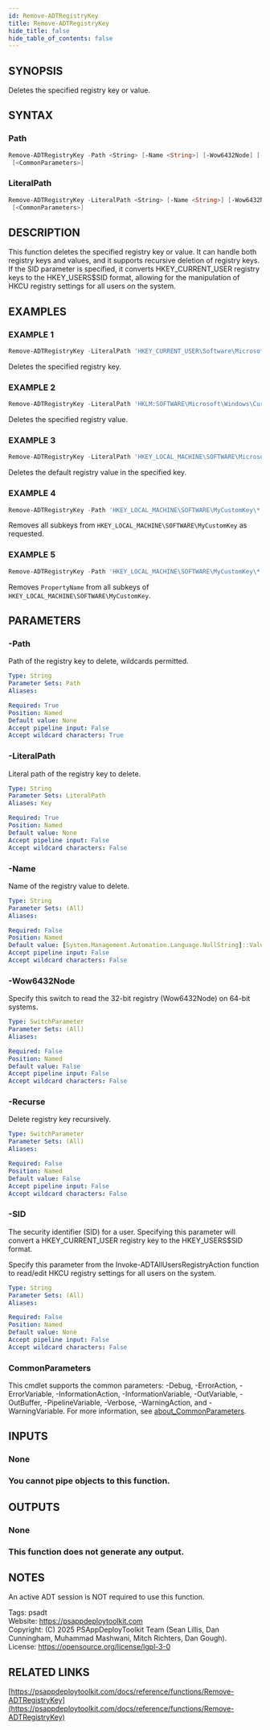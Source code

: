 ```yaml
---
id: Remove-ADTRegistryKey
title: Remove-ADTRegistryKey
hide_title: false
hide_table_of_contents: false
---
```


## SYNOPSIS

Deletes the specified registry key or value.

## SYNTAX

### Path

```powershell
Remove-ADTRegistryKey -Path <String> [-Name <String>] [-Wow6432Node] [-Recurse] [-SID <String>]
 [<CommonParameters>]
```

### LiteralPath

```powershell
Remove-ADTRegistryKey -LiteralPath <String> [-Name <String>] [-Wow6432Node] [-Recurse] [-SID <String>]
 [<CommonParameters>]
```

## DESCRIPTION

This function deletes the specified registry key or value.
It can handle both registry keys and values, and it supports recursive deletion of registry keys.
If the SID parameter is specified, it converts HKEY_CURRENT_USER registry keys to the HKEY_USERS\$SID format, allowing for the manipulation of HKCU registry settings for all users on the system.

## EXAMPLES

### EXAMPLE 1

```powershell
Remove-ADTRegistryKey -LiteralPath 'HKEY_CURRENT_USER\Software\Microsoft\Windows\CurrentVersion\RunOnce'
```

Deletes the specified registry key.

### EXAMPLE 2

```powershell
Remove-ADTRegistryKey -LiteralPath 'HKLM:SOFTWARE\Microsoft\Windows\CurrentVersion\Run' -Name 'RunAppInstall'
```

Deletes the specified registry value.

### EXAMPLE 3

```powershell
Remove-ADTRegistryKey -LiteralPath 'HKEY_LOCAL_MACHINE\SOFTWARE\Microsoft\Example' -Name '(Default)'
```

Deletes the default registry value in the specified key.

### EXAMPLE 4

```powershell
Remove-ADTRegistryKey -Path 'HKEY_LOCAL_MACHINE\SOFTWARE\MyCustomKey\*' -Recurse
```

Removes all subkeys from `HKEY_LOCAL_MACHINE\SOFTWARE\MyCustomKey` as requested.

### EXAMPLE 5

```powershell
Remove-ADTRegistryKey -Path 'HKEY_LOCAL_MACHINE\SOFTWARE\MyCustomKey\*' -Name 'PropertyName'
```

Removes `PropertyName` from all subkeys of `HKEY_LOCAL_MACHINE\SOFTWARE\MyCustomKey`.

## PARAMETERS

### -Path

Path of the registry key to delete, wildcards permitted.

```yaml
Type: String
Parameter Sets: Path
Aliases:

Required: True
Position: Named
Default value: None
Accept pipeline input: False
Accept wildcard characters: True
```

### -LiteralPath

Literal path of the registry key to delete.

```yaml
Type: String
Parameter Sets: LiteralPath
Aliases: Key

Required: True
Position: Named
Default value: None
Accept pipeline input: False
Accept wildcard characters: False
```

### -Name

Name of the registry value to delete.

```yaml
Type: String
Parameter Sets: (All)
Aliases:

Required: False
Position: Named
Default value: [System.Management.Automation.Language.NullString]::Value
Accept pipeline input: False
Accept wildcard characters: False
```

### -Wow6432Node

Specify this switch to read the 32-bit registry (Wow6432Node) on 64-bit systems.

```yaml
Type: SwitchParameter
Parameter Sets: (All)
Aliases:

Required: False
Position: Named
Default value: False
Accept pipeline input: False
Accept wildcard characters: False
```

### -Recurse

Delete registry key recursively.

```yaml
Type: SwitchParameter
Parameter Sets: (All)
Aliases:

Required: False
Position: Named
Default value: False
Accept pipeline input: False
Accept wildcard characters: False
```

### -SID

The security identifier (SID) for a user.
Specifying this parameter will convert a HKEY_CURRENT_USER registry key to the HKEY_USERS\$SID format.

Specify this parameter from the Invoke-ADTAllUsersRegistryAction function to read/edit HKCU registry settings for all users on the system.

```yaml
Type: String
Parameter Sets: (All)
Aliases:

Required: False
Position: Named
Default value: None
Accept pipeline input: False
Accept wildcard characters: False
```

### CommonParameters

This cmdlet supports the common parameters: -Debug, -ErrorAction, -ErrorVariable, -InformationAction, -InformationVariable, -OutVariable, -OutBuffer, -PipelineVariable, -Verbose, -WarningAction, and -WarningVariable. For more information, see [about_CommonParameters](http://go.microsoft.com/fwlink/?LinkID=113216).

## INPUTS

### None

### You cannot pipe objects to this function.
## OUTPUTS

### None

### This function does not generate any output.
## NOTES
An active ADT session is NOT required to use this function.

Tags: psadt<br />
Website: https://psappdeploytoolkit.com<br />
Copyright: (C) 2025 PSAppDeployToolkit Team (Sean Lillis, Dan Cunningham, Muhammad Mashwani, Mitch Richters, Dan Gough).<br />
License: https://opensource.org/license/lgpl-3-0

## RELATED LINKS

[https://psappdeploytoolkit.com/docs/reference/functions/Remove-ADTRegistryKey](https://psappdeploytoolkit.com/docs/reference/functions/Remove-ADTRegistryKey)

